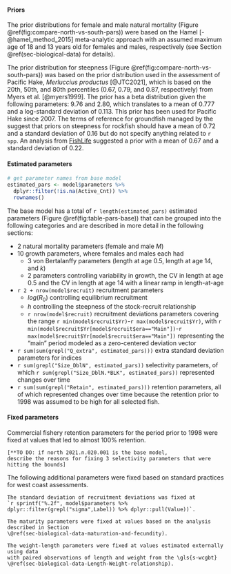 #### Priors

The prior distributions for female and male natural mortality
(Figure \@ref(fig:compare-north-vs-south-pars)) were based on
the Hamel [-@hamel_method_2015] meta-analytic approach with an assumed maximum
age of 18 and 13 years old for females and males, respectively
(see Section \@ref(sec-biological-data) for details).

<!-- updatetext -->
The prior distribution for steepness (Figure \@ref(fig:compare-north-vs-south-pars))
was based on the prior distribution used
in the assessment of Pacific Hake, _Merluccius productus_ [@JTC2021],
which is based on the 20th, 50th, and 80th percentiles (0.67, 0.79, and 0.87, respectively)
from Myers et al. [@myers1999]. The prior has a beta distribution given the following
parameters: 9.76 and 2.80, which translates to a mean of 0.777 and a log-standard
deviation of 0.113. This prior has been used for Pacific Hake since 2007.
The terms of reference for groundfish managed by the \gls{pfmc} suggest that priors
on steepness for rockfish should have a mean of 0.72 and a standard deviation of 0.16
but do not specify anything related to `r spp`.
An analysis from [FishLife](github.com/James-Thorson/FishLife) suggested a prior
with a mean of 0.67 and a standard deviation of 0.22.

#### Estimated parameters

```r
# get parameter names from base model
estimated_pars <- model$parameters %>%
  dplyr::filter(!is.na(Active_Cnt)) %>%
  rownames()
```

The base model has a total of `r length(estimated_pars)` estimated parameters
(Figure \@ref(fig:table-pars-base)) that can be grouped into the following
categories and are described in more detail in the following sections:

- 2 natural mortality parameters (female and male $M$)
- 10 growth parameters, where females and males each had
  - 3 von Bertalanffy parameters (length at age 0.5, length at age 14, and $k$)
  - 2 parameters controlling variability in growth, the CV in length at age 0.5
  and the CV in length at age 14 with a linear ramp in length-at-age
- `r 2 + nrow(model$recruit)` recruitment parameters
  - $log(R_0)$ controlling equilibrium recruitment
  - $h$ controlling the steepness of the stock-recruit relationship
  - `r nrow(model$recruit)` recruitment deviations parameters covering the range
  `r min(model$recruit$Yr)`-`r max(model$recruit$Yr)`, with 
  `r min(model$recruit$Yr[model$recruit$era=="Main"])`-`r max(model$recruit$Yr[model$recruit$era=="Main"])`
  representing the "main" period modeled as a zero-centered deviation vector
- `r sum(sum(grepl("Q_extra", estimated_pars)))` extra standard deviation parameters
for indices
- `r sum(grepl("Size_DblN", estimated_pars))` selectivity parameters, of which
`r sum(grepl("Size_DblN.*BLK", estimated_pars))` represented changes over time
- `r sum(sum(grepl("Retain", estimated_pars)))` retention parameters, all of which
represented changes over time because the retention prior to 1998 was assumed to be
high for all selected fish.

#### Fixed parameters

Commercial fishery retention parameters for the period prior to 1998 were
fixed at values that led to almost 100\% retention.

```asis
[**TO DO: if north 2021.n.020.001 is the base model,
describe the reasons for fixing 3 selectivity parameters that were hitting the bounds]
```

The following additional parameters were fixed based on standard practices for west coast assessments.
```asis
The standard deviation of recruitment deviations was fixed at
`r sprintf("%.2f", model$parameters %>% dplyr::filter(grepl("sigma",Label)) %>% dplyr::pull(Value))`.
```
```asis
The maturity parameters were fixed at values based on the analysis described in Section
\@ref(sec-biological-data-maturation-and-fecundity).
```
```asis
The weight-length parameters were fixed at values estimated externally using data
with paired observations of length and weight from the \gls{s-wcgbt}
\@ref(sec-biological-data-Length-Weight-relationship).
```
